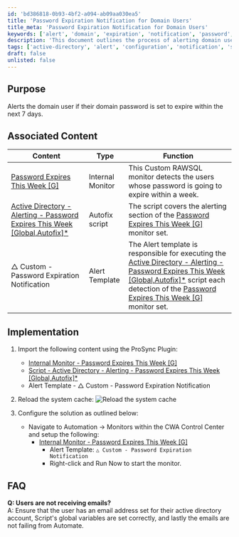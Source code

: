 ```yaml
---
id: 'bd386818-0b93-4bf2-a094-ab09aa030ea5'
title: 'Password Expiration Notification for Domain Users'
title_meta: 'Password Expiration Notification for Domain Users'
keywords: ['alert', 'domain', 'expiration', 'notification', 'password', 'user']
description: 'This document outlines the process of alerting domain users when their passwords are set to expire within the next 7 days. It includes associated content, implementation steps, and troubleshooting FAQs to ensure users receive timely notifications.'
tags: ['active-directory', 'alert', 'configuration', 'notification', 'software']
draft: false
unlisted: false
---
```

## Purpose

Alerts the domain user if their domain password is set to expire within the next 7 days.

## Associated Content

| Content                                                                                          | Type               | Function                                                                                                         |
|--------------------------------------------------------------------------------------------------|--------------------|------------------------------------------------------------------------------------------------------------------|
| [Password Expires This Week [G]](https://proval.itglue.com/DOC-5078775-8041377)                | Internal Monitor    | This Custom RAWSQL monitor detects the users whose password is going to expire within a week.                  |
| [Active Directory - Alerting - Password Expires This Week [Global,Autofix]*](https://proval.itglue.com/DOC-5078775-11713518) | Autofix script      | The script covers the alerting section of the [Password Expires This Week [G]](https://proval.itglue.com/DOC-5078775-8041377) monitor set. |
| △ Custom - Password Expiration Notification                                                      | Alert Template      | The Alert template is responsible for executing the [Active Directory - Alerting - Password Expires This Week [Global,Autofix]*](https://proval.itglue.com/DOC-5078775-11713518) script each detection of the [Password Expires This Week [G]](https://proval.itglue.com/DOC-5078775-8041377) monitor set. |

## Implementation

1. Import the following content using the ProSync Plugin:
   - [Internal Monitor - Password Expires This Week [G]](https://proval.itglue.com/DOC-5078775-8041377)
   - [Script - Active Directory - Alerting - Password Expires This Week [Global,Autofix]*](https://proval.itglue.com/DOC-5078775-11713518)
   - Alert Template - △ Custom - Password Expiration Notification

2. Reload the system cache:
   ![Reload the system cache](../../static/img/Active-Directory---Password-Expires-This-Week/image_1.png)

3. Configure the solution as outlined below:
   - Navigate to Automation → Monitors within the CWA Control Center and setup the following:
     - [Internal Monitor - Password Expires This Week [G]](https://proval.itglue.com/DOC-5078775-8041377)
       - Alert Template: `△ Custom - Password Expiration Notification`
       - Right-click and Run Now to start the monitor.

## FAQ

**Q: Users are not receiving emails?**  
A: Ensure that the user has an email address set for their active directory account, Script's global variables are set correctly, and lastly the emails are not failing from Automate.












